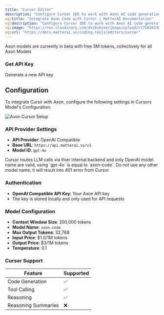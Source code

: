 ```yaml
---
title: "Cursor Editor"
description: "Configure Cursor IDE to work with Axon AI code generation"
og:title: "Integrate Axon Code with Cursor | MatterAI Documentation"
og:description: "Configure Cursor IDE to work with Axon AI code generation"
og:image: "https://res.cloudinary.com/dxvbskvxm/image/upload/v1758263362/axon-cursor_svmezg.png"
og:url: "https://docs.matterai.so/coding-tools/editors/cursor"
---
```


<Tip>
  Axon models are currently in beta with free 5M tokens, collectively for all
  Axon Models
</Tip>

### Get API Key

<CardGroup cols={2}>
  <Card title="Get API Key" icon="key" href="/axon-ai/api-keys">
    Generate a new API key
  </Card>
</CardGroup>

## Configuration

To integrate Cursir with Axon, configure the following settings in Cursors Model's Configuration:

<Frame>
  <img
    className="block"
    src="/images/axon/axon-cursor-setup.png"
    alt="Axon Cursor Setup"
  />
</Frame>

### API Provider Settings

- **API Provider**: OpenAI Compatible
- **Base URL**: `https://api.matterai.so/v1`
- **Model ID**: `gpt-4o`

<Note>
  Cursor routes LLM calls via thier internal backend and only OpenAI model name
  are valid, using `gpt-4o` is equal to `axon-code`. Do not use any other model
  name, it will result into 401 error from Cursor.
</Note>

### Authentication

- **OpenAI Compatible API Key**: Your Axon API key
- The key is stored locally and only used for API requests

### Model Configuration

- **Context Window Size**: 200,000 tokens
- **Model Name**: `axon-code`
- **Max Output Tokens**: 32,768
- **Input Price**: $1.0/1M tokens
- **Output Price**: $3/1M tokens
- **Temperature**: 0.1

### Cursor Support

| Feature             | Supported |
| ------------------- | --------- |
| Code Generation     | ✅        |
| Tool Calling        | ✅        |
| Reasoning           | ✅        |
| Reasoning Summaries | ❌        |
